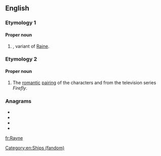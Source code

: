 {{also|rayne}}
==English==

===Etymology 1===

====Proper noun====
{{en-proper noun}}

# {{surname|from=given names|dot=}}, variant of [[Raine]].

===Etymology 2===
{{blend|River|Jayne|lang=en}}

====Proper noun====
{{en-proper noun}}

# {{lb|en|fandom slang}} The [[romantic]] [[pairing]] of the characters {{w|River Tam}} and {{w|Jayne Cobb}} from the television series ''Firefly''.

[[Category:en:Ships (fandom)]]

===Anagrams===
* {{l|en|aryne}}
* {{l|en|Yaren}}
* {{l|en|yarne}}
* {{l|en|yearn}}

[[fr:Rayne]]